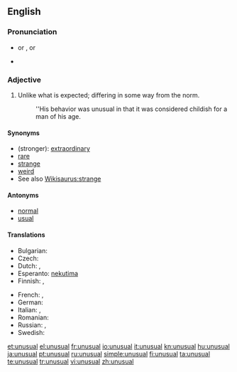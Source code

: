 ==English==

===Pronunciation===
* {{IPA|/ʌnˈjuːʒuəl/}} or {{IPAchar|/ʌnˈjuːʒəl/}}, {{SAMPA|/Vn"ju:Du@l/}} or {{SAMPAchar|/Vn"ju:D@l/}}
* {{audio|en-us-unusual.ogg|Audio (US)}}

===Adjective===
{{en-adj}}

# Unlike what is expected; differing in some way from the norm.
#: ''His behavior was unusual in that it was considered childish for a man of his age.

====Synonyms====
* (stronger): [[extraordinary]]
* [[rare]]
* [[strange]]
* [[weird]]
* See also [[Wikisaurus:strange]]

====Antonyms====
* [[normal]]
* [[usual]]

====Translations====
{{trans-top|unlike what is expected; differing in some way from the norm}}
* Bulgarian: {{t+|bg|необикновен}}
* Czech: {{t-|cs|neobvyklý|m}}
* Dutch: {{t-|nl|ongebruikelijk}}, {{t+|nl|ongewoon}}
* Esperanto: [[nekutima]]
* Finnish: {{t+|fi|erikoinen}}, {{t+|fi|epätavallinen}}
{{trans-mid}}
* French: {{t+|fr|inhabituel}}, {{t+|fr|insolite}}
* German: {{t+|de|ungewöhnlich}}
* Italian: {{t+|it|insolito}}, {{t+|it|particolare}}
* Romanian: {{t+|ro|ciudat}}
* Russian: {{t+|ru|необычный}}, {{t+|ru|необыкновенный}}
* Swedish: {{t+|sv|ovanlig}}
{{trans-bottom}}

[[et:unusual]]
[[el:unusual]]
[[fr:unusual]]
[[io:unusual]]
[[it:unusual]]
[[kn:unusual]]
[[hu:unusual]]
[[ja:unusual]]
[[pt:unusual]]
[[ru:unusual]]
[[simple:unusual]]
[[fi:unusual]]
[[ta:unusual]]
[[te:unusual]]
[[tr:unusual]]
[[vi:unusual]]
[[zh:unusual]]